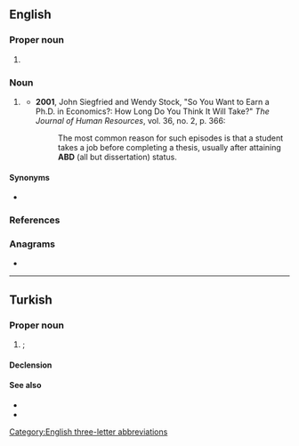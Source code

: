 {{also|abd.|A.B.D.}}
==English==

===Proper noun===
{{en-proper noun}}

# {{non-gloss definition|Airport code for [[Abadan]], [[Iran]].<ref>{{cite-book|last=|first= |authorlink= |coauthors= |editor=Morris, William|others= |title=The American Heritage Dictionary of the English Language|year=1969|url= |format= |accessdate= |accessyear= |accessmonth= |edition= |date= |year_published=1971|month= |publisher=American Heritage Publishing Co., Inc.|location=New York, NY |doi= |isbn=0-395-09066-0|lccn= |ol= |page=1|chapter= |chapterurl= |quote=}}</ref>}}

===Noun===
{{en-noun|-}}

# {{lb|en|academics}} {{abbreviation of|en|all but dissertation}} {{n-g|A description of the status of a [[doctoral]] [[student]] who has completed all [[Ph.D.]] degree requirements except the doctoral [[dissertation]].}}
#* '''2001''', John Siegfried and Wendy Stock, "So You Want to Earn a Ph.D. in Economics?: How Long Do You Think It Will Take?" ''The Journal of Human Resources'', vol. 36, no. 2, p. 366:
#*: The most common reason for such episodes is that a student takes a job before completing a thesis, usually after attaining '''ABD''' (all but dissertation) status.

====Synonyms====
* {{l|en|abt}}

===References===
<references/>

===Anagrams===
* {{anagrams|en|a=abd|ADB|BDA|D.B.A.|DAB|DBA|bad|d/b/a|dab|dba}}

[[Category:English three-letter abbreviations]]

----

==Turkish==

===Proper noun===
{{head|tr|proper noun}}

# {{place|tr|country|cont/North America|t=USA}}; {{initialism of|tr|Amerika Birleşik Devletleri||United States of America|nocap=1|nodot=1}}

====Declension====
{{crh-latin-noun|'nin|'ye|'yi|'de|'den}}

====See also====
* {{l|tr|Amerika}}
* {{l|tr|Amerika Birleşik Devletleri}}